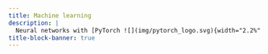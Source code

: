 ```yaml
---
title: Machine learning
description: |
  Neural networks with [PyTorch ![](img/pytorch_logo.svg){width="2.2%" fig-alt="noshadow"}](https://pytorch.org/)
title-block-banner: true
---
```



